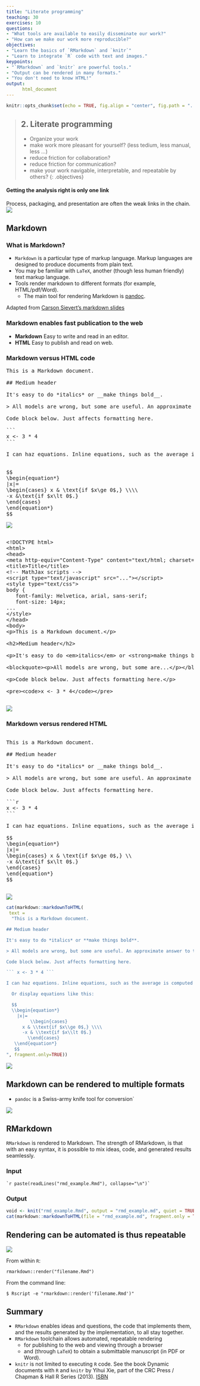 ```yaml
---
title: "Literate programming"
teaching: 30
exercises: 10
questions:
- "What tools are available to easily disseminate our work?"
- "How can we make our work more reproducible?"
objectives:
- "Learn the basics of `RMarkdown` and `knitr`"
- "Learn to integrate `R` code with text and images."
keypoints:
- "`RMarkdown` and `knitr` are powerful tools."
- "Output can be rendered in many formats."
- "You don't need to know HTML!"
output:
      html_document
---
```


```r
knitr::opts_chunk$set(echo = TRUE, fig.align = "center", fig.path = "../figure/")
```

> ## 2. Literate programming
>
> - Organize your work
> - make work more pleasant for yourself? (less tedium, less manual, less ...)
> - reduce friction for collaboration?
> - reduce friction for communication?
> - make your work navigable, interpretable, and repeatable by others?
{: .objectives}

#### Getting the analysis right is only one link

Process, packaging, and presentation are often the weak links in the chain.
![](../media/brokenChain.jpg)


## Markdown

### What is Markdown?

- `Markdown` is a particular type of markup language. Markup languages are designed to produce documents from plain text.
- You may be familiar with `LaTeX`, another (though less human friendly) text markup language.
- Tools render markdown to different formats (for example, HTML/pdf/Word).
  - The main tool for rendering Markdown is [pandoc](http://pandoc.org/).

Adapted from [Carson Sievert's markdown slides](http://cpsievert.github.io/slides/markdown/#/1)


### Markdown enables fast publication to the web

- **Markdown** Easy to write and read in an editor.
- **HTML** Easy to publish and read on web.

### Markdown versus HTML code

<div class="row">

<div class="col-md-6">

<pre>
This is a Markdown document.

## Medium header <!-- header 2, actually -->

It's easy to do *italics* or __make things bold__.

> All models are wrong, but some are useful. An approximate answer to the right problem is worth a good deal more than an exact answer to an approximate problem.

Code block below. Just affects formatting here.

```
x <- 3 * 4
```

I can haz equations. Inline equations, such as the average is computed as $\frac{1}{n} \sum_{i=1}^{n} x_{i}$. Or display equations like this:


$$
\begin{equation*}
|x|=
\begin{cases} x & \text{if $x\ge 0$,} \\\\
-x &\text{if $x\lt 0$.}
\end{cases}
\end{equation*}
$$
</pre>

<img src="../media/smiley-face-clipart.png"/>

</div> <!-- end column left -->


<div class="col-md-6">

<pre>

&lt;!DOCTYPE html&gt;
&lt;html&gt;
&lt;head&gt;
&lt;meta http-equiv="Content-Type" content="text/html; charset=utf-8"/&gt;
&lt;title&gt;Title&lt;/title&gt;
&lt;!-- MathJax scripts --&gt;
&lt;script type="text/javascript" src="..."&gt;&lt;/script&gt;
&lt;style type="text/css"&gt;
body {
   font-family: Helvetica, arial, sans-serif;
   font-size: 14px;
...
&lt;/style&gt;
&lt;/head&gt;
&lt;body&gt;
&lt;p&gt;This is a Markdown document.&lt;/p&gt;

&lt;h2&gt;Medium header&lt;/h2&gt;

&lt;p&gt;It's easy to do &lt;em&gt;italics&lt;/em&gt; or &lt;strong&gt;make things bold&lt;/strong&gt;.&lt;/p&gt;

&lt;blockquote&gt;&lt;p&gt;All models are wrong, but some are...&lt;/p&gt;&lt;/blockquote&gt;

&lt;p&gt;Code block below. Just affects formatting here.&lt;/p&gt;

&lt;pre&gt;&lt;code&gt;x &lt;- 3 * 4&lt;/code&gt;&lt;/pre&gt;

</pre>
 <img src="../media/frowny-face-clipart.png"/>
</div> <!-- end column right -->
</div> <!-- end 2-column row -->

### Markdown versus rendered HTML

<div class="row">
<div class="col-md-6">
<pre>

This is a Markdown document.

## Medium header <!-- header 2, actually -->

It's easy to do *italics* or __make things bold__.

> All models are wrong, but some are useful. An approximate answer to the right problem is worth a good deal more than an exact answer to an approximate problem.

Code block below. Just affects formatting here.

```r
x <- 3 * 4
```

I can haz equations. Inline equations, such as the average is computed as $\frac{1}{n} \sum_{i=1}^{n} x_{i}$. Or display equations like this:

$$
\begin{equation*}
|x|=
\begin{cases} x & \text{if $x\ge 0$,} \\
-x &\text{if $x\lt 0$.}
\end{cases}
\end{equation*}
$$

</pre>

<img src="../media/smiley-face-clipart.png"/>

</div>

<div class="col-md-6">

```r
cat(markdown::markdownToHTML(
 text =
  "This is a Markdown document.

## Medium header

It's easy to do *italics* or **make things bold**.

> All models are wrong, but some are useful. An approximate answer to the right problem is worth a good deal more than an exact answer to an approximate problem.

Code block below. Just affects formatting here.

``` x <- 3 * 4 ```

I can haz equations. Inline equations, such as the average is computed as $\\frac{1}{n} \\sum_{i=1}^{n} x_{i}$.

  Or display equations like this:

  $$
  \\begin{equation*}
	|x|=
         \\begin{cases}
	  x & \\text{if $x\\ge 0$,} \\\\
	  -x & \\text{if $x\\lt 0$.}
        \\end{cases}
   \\end{equation*}
   $$
", fragment.only=TRUE))
```
<img src="../media/smiley-face-clipart.png"/>
</div>
</div>


## Markdown can be rendered to multiple formats

- `pandoc` is a Swiss-army knife tool for conversion`

![](../media/pandoc-diagram.jpg)



## RMarkdown

`RMarkdown` is rendered to Markdown. The strength of RMarkdown, is that with an easy syntax, it is possible to mix ideas, code, and generated results seamlessly.


### Input

````
`r paste(readLines("rmd_example.Rmd"), collapse="\n")`
````


### Output

```r
void <- knit("rmd_example.Rmd", output = "rmd_example.md", quiet = TRUE)
cat(markdown::markdownToHTML(file = "rmd_example.md", fragment.only = TRUE), sep = "\n")
```



## Rendering can be automated is thus repeatable

![](../media/knitrButton-screenshot.png)


From within `R`:

`rmarkdown::render("filename.Rmd")`

From the command line:

`$ Rscript -e "rmarkdown::render('filename.Rmd')"`


## Summary

- `RMarkdown` enables ideas and questions, the code that implements them, and the results generated by the implementation, to all stay together.
- `RMarkdown` toolchain allows automated, repeatable rendering
  - for publishing to the web and viewing through a browser
  - and (through `LaTeX`) to obtain a submittable manuscript (in PDF or Word).
- `knitr` is not limited to executing `R` code. See the book Dynamic documents with `R` and `knitr` by Yihui Xie, part of the CRC Press / Chapman & Hall R Series (2013). [ISBN](http://www.isbnsearch.org/isbn/9781482203530)
